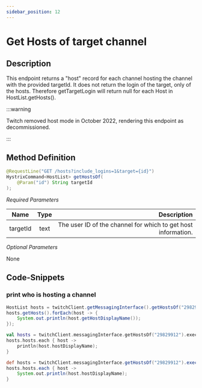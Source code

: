 ```yaml
---
sidebar_position: 12
---
```



# Get Hosts of target channel

## Description

This endpoint returns a "host" record for each channel hosting the channel with the provided targetId. It does not 
return the login of the target, only of the hosts. Therefore getTargetLogin will return null for each Host in 
HostList.getHosts().

:::warning

Twitch removed host mode in October 2022, rendering this endpoint as decommissioned.

:::

## Method Definition

```java
@RequestLine("GET /hosts?include_logins=1&target={id}")
HystrixCommand<HostList> getHostsOf(
    @Param("id") String targetId
);
```

*Required Parameters*

| Name          | Type      | Description  |
| ------------- |:---------:| -----------------:|
| targetId | text | The user ID of the channel for which to get host information. |

*Optional Parameters*

None

## Code-Snippets

### print who is hosting a channel

<Tabs groupId="code">
<TabItem value="java" label="Java">

```java
HostList hosts = twitchClient.getMessagingInterface().getHostsOf("29829912").execute();
hosts.getHosts().forEach(host -> {
    System.out.println(host.getHostDisplayName());
});
```

</TabItem>
<TabItem value="kotlin" label="Kotlin">

```kotlin
val hosts = twitchClient.messagingInterface.getHostsOf("29829912").execute()
hosts.hosts.each { host ->
    println(host.hostDisplayName);
}
```

</TabItem>
<TabItem value="groovy" label="Groovy">

```groovy
def hosts = twitchClient.messagingInterface.getHostsOf("29829912").execute()
hosts.hosts.each { host ->
    System.out.println(host.hostDisplayName);
}
```

</TabItem>
</Tabs>
